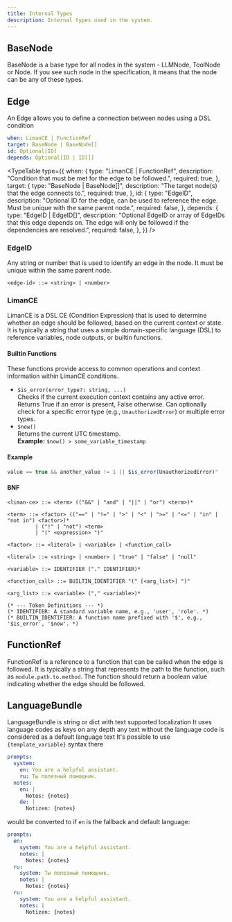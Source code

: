 ```yaml
---
title: Internal Types
description: Internal types used in the system.
---
```


## BaseNode

BaseNode is a base type for all nodes in the system - LLMNode, ToolNode or Node. If you see such node in the specification, it means that the node can be any of these types.

## Edge

An Edge allows you to define a connection between nodes using a DSL condition

```yaml
when: LimanCE | FunctionRef
target: BaseNode | BaseNode[]
id: Optional[ID]
depends: Optional[ID | ID[]]
```


<TypeTable
  type={{
    when: {
      type: "LimanCE | FunctionRef",
      description: "Condition that must be met for the edge to be followed.",
      required: true,
    },
    target: {
      type: "BaseNode | BaseNode[]",
      description: "The target node(s) that the edge connects to.",
      required: true,
    },
    id: {
      type: "EdgeID",
      description:
        "Optional ID for the edge, can be used to reference the edge. Must be unique with the same parent node.",
      required: false,
    },
    depends: {
      type: "EdgeID | EdgeID[]",
      description:
        "Optional EdgeID or array of EdgeIDs that this edge depends on. The edge will only be followed if the dependencies are resolved.",
      required: false,
    },
  }}
/>

### EdgeID

Any string or number that is used to identify an edge in the node. It must be unique within the same parent node.

```
<edge-id> ::= <string> | <number>
```

### LimanCE

LimanCE is a DSL CE (Condition Expression) that is used to determine whether an edge should be followed, based on the current context or state. It is typically a string that uses a simple domain-specific language (DSL) to reference variables, node outputs, or builtin functions.

#### Builtin Functions

These functions provide access to common operations and context information within LimanCE conditions.

- `$is_error(error_type?: string, ...)`  
  Checks if the current execution context contains any active error. Returns True if an error is present, False otherwise.
  Can optionally check for a specific error type (e.g., `UnauthorizedError`) or multiple error types.
- `$now()`  
  Returns the current UTC timestamp.  
  **Example:** `$now() > some_variable_timestamp`

#### Example

```js
value == true && another_value != 1 || $is_error(UnauthorizedError)"
```

#### BNF

```
<liman-ce> ::= <term> (("&&" | "and" | "||" | "or") <term>)*

<term> ::= <factor> (("==" | "!=" | ">" | "<" | ">=" | "<=" | "in" | "not in") <factor>)*
         | ("!" | "not") <term>
         | "(" <expression> ")"

<factor> ::= <literal> | <variable> | <function_call>

<literal> ::= <string> | <number> | "true" | "false" | "null"

<variable> ::= IDENTIFIER ("." IDENTIFIER)*

<function_call> ::= BUILTIN_IDENTIFIER "(" [<arg_list>] ")"

<arg_list> ::= <variable> ("," <variable>)*

(* --- Token Definitions --- *)
(* IDENTIFIER: A standard variable name, e.g., 'user', 'role'. *)
(* BUILTIN_IDENTIFIER: A function name prefixed with '$', e.g., '$is_error', '$now'. *)
```

## FunctionRef

FunctionRef is a reference to a function that can be called when the edge is followed. It is typically a string that represents the path to the function, such as `module.path.to.method`. The function should return a boolean value indicating whether the edge should be followed.

## LanguageBundle

LanguageBundle is string or dict with text supported localization
It uses language codes as keys on any depth
any text without the language code is considered as a default language text
It's possible to use `{template_variable}` syntax there

```yaml
prompts:
  system:
    en: You are a helpful assistant.
    ru: Ты полезный помощник.
  notes:
    en: |
      Notes: {notes}
    de: |
      Notizen: {notes}
```

would be converted to if `en` is the fallback and default language:

```yaml
prompts:
  en:
    system: You are a helpful assistant.
    notes: |
      Notes: {notes}
  ru:
    system: Ты полезный помощник.
    notes: |
      Notes: {notes}
  ru:
    system: You are a helpful assistant.
    notes: |
      Notizen: {notes}
```
